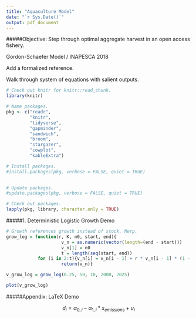 ```yaml
---
title: "Aquaculture Model"
date: "`r Sys.Date()`"
output: pdf_document
---
```


#####Objective: Step through optimal aggregate harvest in an open access fishery.

Gordon-Schaefer Model / INAPESCA 2018



Add a formalized reference.

Walk through system of equations with salient outputs.

```r

# Check out knitr for knitr::read_chunk.
library(knitr)

# Name packages.
pkg <- c("readr",
         "knitr",
         "tidyverse",
         "gapminder",
         "sandwich",
         "broom",
         "stargazer",
         "cowplot",
         "kableExtra")

# Install packages.
#install.packages(pkg, verbose = FALSE, quiet = TRUE)

  
# Update packages.
#update.packages(pkg, verbose = FALSE, quiet = TRUE)

# Check out packages.
lapply(pkg, library, character.only = TRUE)

```

#####1. Deterministic Logistic Growth Demo

```r

# Growth references growth instead of stock. Merp.
grow_log = function(r, K, n0, start, end){
                     v_n = as.numeric(vector(length=(end - start)))
                     v_n[1] = n0
                     t = length(seq(start, end))
            for (i in 2:t){v_n[i] = v_n[i - 1] + r * v_n[i - 1] * (1 - v_n[i - 1] / K)}
                     return(v_n)}

v_grow_log = grow_log(0.25, 50, 10, 2000, 2025)

```



```r

plot(v_grow_log)

```


#####Appendix: LaTeX Demo

$$ d_i = \alpha_{0, i} - \alpha_{1, i} * x_{emissions} + u_i$$